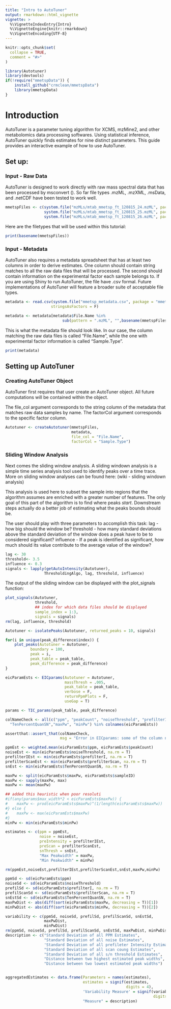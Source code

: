 ```yaml
---
title: "Intro to AutoTuner"
output: rmarkdown::html_vignette
vignette: >
  %\VignetteIndexEntry{Intro}
  %\VignetteEngine{knitr::rmarkdown}
  %\VignetteEncoding{UTF-8}
---
```


```r
knitr::opts_chunk$set(
  collapse = TRUE,
  comment = "#>"
)
```

```r
library(Autotuner)
library(devtools)
if(!require("mmetspData")) {
    install_github("crmclean/mmetspData")    
    library(mmetspData)
}
```

# Introduction

AutoTuner is a parameter tuning algorithm for XCMS, mzMine2, and other 
metabolomics data processing softwares. Using statistical inference, AutoTuner
quickly finds estimates for nine distinct parameters. This guide provides
an interactive example of how to use AutoTuner.

## Set up:

### Input - Raw Data

AutoTuner is designed to work directly with raw mass spectral data that has 
been processed by msconvert (). So far file types .mzML, .mzXML, .msData, and
.netCDF have been tested to work well. 

```r
mmetspFiles <- c(system.file("mzMLs/mtab_mmetsp_ft_120815_24.mzML", package = "mmetspData"),
                 system.file("mzMLs/mtab_mmetsp_ft_120815_25.mzML", package = "mmetspData"),
                 system.file("mzMLs/mtab_mmetsp_ft_120815_26.mzML", package = "mmetspData"))
```
Here are the filetypes that will be used within this tutorial:
```r
print(basename(mmetspFiles))
```

### Input - Metadata

AutoTuner also requires a metadata spreadsheet that has at least two columns 
in order to derive estimates. One column should contain string matches to all
the raw data files that will be processed. The second should contain information
on the experimental factor each sample belongs to. If you are using Shiny to 
run AutoTuner, the file have .csv formal. Future implementations of AutoTuner
will feature a broader suite of acceptable file types. 

```r
metadata <- read.csv(system.file("mmetsp_metadata.csv", package = "mmetspData"),
                    stringsAsFactors = F)

metadata <- metadata[metadata$File.Name %in% 
                         sub(pattern = ".mzML", "",basename(mmetspFiles)),]
```

This is what the metadata file should look like. In our case, the column 
matching the raw data files is called "File.Name", while the one with 
experimental factor information is called "Sample.Type".

```r
print(metadata)
```

## Setting up AutoTuner

### Creating AutoTuner Object

AutoTuner first requires that user create an AutoTuner object. All future
computations will be contained within the object. 

The file_col argument corresponds to the string column of the metadata that 
matches raw data samples by name. The factorCol argument corresponds to the 
specific factor column. 

```r
Autotuner <- createAutotuner(mmetspFiles,
                             metadata,
                             file_col = "File.Name",
                             factorCol = "Sample.Type")
```

### Sliding Window Analysis

Next comes the sliding window analysis. A sliding windown analysis is a simple
time series analysis tool used to identify peaks over a time trace. More on 
sliding window analyses can be found here: (wiki - sliding windown analysis)

This analysis is used here to subset the sample into regions that the algorithm 
assumes are enriched with a greater number of features. The only goal of this 
part of the algorithm is to find where peaks *start*. Downstream steps actually 
do a better job of estimating what the peaks bounds should be. 

The user should play with three parameters to accomplish this task:
lag - how big should the window be?
threshold - how many standard deviations above the standard deviation of the
window does a peak have to be to considered significant?
influence - If a peak is identified as significant, how much should its value 
contribute to the average value of the window?

```r
lag <- 30
threshold<- 3.5
influence <- 0.3
signals <- lapply(getAutoIntensity(Autotuner), 
                 ThresholdingAlgo, lag, threshold, influence)
```

The output of the sliding window can be displayed with the plot_signals
function:

```r
plot_signals(Autotuner, 
             threshold, 
             ## index for which data files should be displayed
             sample_index = 1:3, 
             signals = signals)
rm(lag, influence, threshold)
```

```r
Autotuner <- isolatePeaks(Autotuner, returned_peaks = 10, signals)
```

```r
for(i in unique(peak_difference$index)) {
    plot_peaks(Autotuner = Autotuner, 
           boundary = 100, 
           peak = i, 
           peak_table = peak_table, 
           peak_difference = peak_difference)    
}
```

```r
eicParamEsts <- EICparams(Autotuner = Autotuner, 
                          massThresh = .005, 
                          peak_table = peak_table, 
                          verbose = F,
                          returnPpmPlots = F,
                          useGap = T)
```

```r
params <- TIC_params(peak_table, peak_difference)

colNameCheck <- all(c("ppm", "peakCount", "noiseThreshold", "prefilterI", "prefilterScan", 
  "TenPercentQuanSN","maxPw", "minPw") %in% colnames(eicParamEsts))

assertthat::assert_that(colNameCheck, 
                        msg = "Error in EICparams: some of the column names from the output are missing. Cannot complete parameter estimation.")

ppmEst <- weighted.mean(eicParamEsts$ppm, eicParamEsts$peakCount) 
noiseEst <- min(eicParamEsts$noiseThreshold, na.rm = T)
prefilterIEst <- min(eicParamEsts$prefilterI, na.rm = T)
prefilterScanEst <- min(eicParamEsts$prefilterScan, na.rm = T)
snEst <- min(eicParamEsts$TenPercentQuanSN, na.rm = T)

maxPw <- split(eicParamEsts$maxPw, eicParamEsts$sampleID) 
maxPw <- sapply(maxPw, max) 
maxPw <- mean(maxPw) 

## added this heuristic when poor resoluti
#if(any(params$max_width*2 < eicParamEsts$maxPw)) {
#    maxPw <- prod(eicParamEsts$maxPw)^(1/length(eicParamEsts$maxPw))
#} else {
#    maxPw <- max(eicParamEsts$maxPw)
#}
minPw <- min(eicParamEsts$minPw)

estimates <- c(ppm = ppmEst,
               noise = noiseEst,
               preIntensity = prefilterIEst,
               preScan = prefilterScanEst,
               snThresh = snEst,
               "Max Peakwidth" = maxPw,
               "Min Peakwidth" = minPw)

rm(ppmEst,noiseEst,prefilterIEst,prefilterScanEst,snEst,maxPw,minPw)

ppmSd <- sd(eicParamEsts$ppm)
noiseSd <- sd(eicParamEsts$noiseThreshold)
prefilSd <- sd(eicParamEsts$prefilterI, na.rm = T)
prefilScanSd <- sd(eicParamEsts$prefilterScan, na.rm = T)
snEstSd <- sd(eicParamEsts$TenPercentQuanSN, na.rm = T)
maxPwDist <- abs(diff(sort(eicParamEsts$maxPw, decreasing = T))[1])
minPwDist <- abs(diff(sort(eicParamEsts$minPw, decreasing = T))[2])

variability <- c(ppmSd, noiseSd, prefilSd, prefilScanSd, snEstSd, 
                 maxPwDist, 
                 minPwDist)
rm(ppmSd, noiseSd, prefilSd, prefilScanSd, snEstSd, maxPwDist, minPwDist)
description <- c("Standard Deviation of all PPM Estimates",
                 "Standard Deviation of all noise Estimates",
                 'Standard Deviation of all prefileter Intensity Estimates',
                 "Standard Deviation of all scan coung Estimates",
                 "Standard Deviation of all s/n threshold Estimates",
                 "Distance between two highest estimated peak widths",
                 "Distance between two lowest estimated peak widths")


aggregatedEstimates <- data.frame(Parameters = names(estimates),
                                  estimates = signif(estimates, 
                                                     digits = 4), 
                                  'Variability Measure' = signif(variability, 
                                                                 digits = 4), 
                                  "Measure" = description)
```


